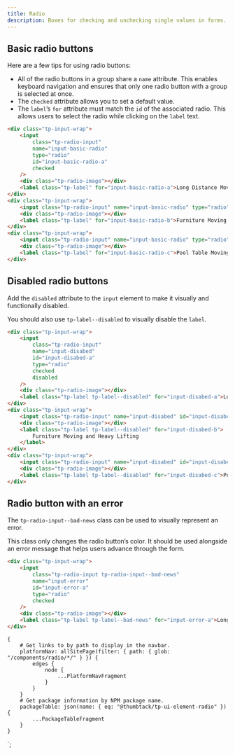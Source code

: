 ```yaml
---
title: Radio
description: Boxes for checking and unchecking single values in forms.
---
```



<ComponentHeader data={props.data} />

## Basic radio buttons

Here are a few tips for using radio buttons:

-   All of the radio buttons in a group share a `name` attribute. This enables keyboard navigation and ensures that only one radio button with a group is selected at once.
-   The `checked` attribute allows you to set a default value.
-   The `label`’s `for` attribute must match the `id` of the associated radio. This allows users to select the radio while clicking on the `label` text.

```html
<div class="tp-input-wrap">
    <input
        class="tp-radio-input"
        name="input-basic-radio"
        type="radio"
        id="input-basic-radio-a"
        checked
    />
    <div class="tp-radio-image"></div>
    <label class="tp-label" for="input-basic-radio-a">Long Distance Moving</label>
</div>
<div class="tp-input-wrap">
    <input class="tp-radio-input" name="input-basic-radio" type="radio" id="input-basic-radio-b" />
    <div class="tp-radio-image"></div>
    <label class="tp-label" for="input-basic-radio-b">Furniture Moving and Heavy Lifting</label>
</div>
<div class="tp-input-wrap">
    <input class="tp-radio-input" name="input-basic-radio" type="radio" id="input-basic-radio-c" />
    <div class="tp-radio-image"></div>
    <label class="tp-label" for="input-basic-radio-c">Pool Table Moving</label>
</div>
```

## Disabled radio buttons

Add the `disabled` attribute to the `input` element to make it visually and functionally disabled.

You should also use `tp-label--disabled` to visually disable the `label`.

```html
<div class="tp-input-wrap">
    <input
        class="tp-radio-input"
        name="input-disabed"
        id="input-disabed-a"
        type="radio"
        checked
        disabled
    />
    <div class="tp-radio-image"></div>
    <label class="tp-label tp-label--disabled" for="input-disabed-a">Long Distance Moving</label>
</div>
<div class="tp-input-wrap">
    <input class="tp-radio-input" name="input-disabed" id="input-disabed-b" type="radio" disabled />
    <div class="tp-radio-image"></div>
    <label class="tp-label tp-label--disabled" for="input-disabed-b">
        Furniture Moving and Heavy Lifting
    </label>
</div>
<div class="tp-input-wrap">
    <input class="tp-radio-input" name="input-disabed" id="input-disabed-c" type="radio" disabled />
    <div class="tp-radio-image"></div>
    <label class="tp-label tp-label--disabled" for="input-disabed-c">Pool Table Moving</label>
</div>
```

## Radio button with an error

The `tp-radio-input--bad-news` class can be used to visually represent an error.

This class only changes the radio button’s color. It should be used alongside an error message that helps users advance through the form.

```html
<div class="tp-input-wrap">
    <input
        class="tp-radio-input tp-radio-input--bad-news"
        name="input-error"
        id="input-error-a"
        type="radio"
        checked
    />
    <div class="tp-radio-image"></div>
    <label class="tp-label tp-label--bad-news" for="input-error-a">Long Distance Moving</label>
</div>
```

<ComponentFooter data={props.data} />

    {
        # Get links to by path to display in the navbar.
        platformNav: allSitePage(filter: { path: { glob: "/components/radio/*/" } }) {
            edges {
                node {
                    ...PlatformNavFragment
                }
            }
        }
        # Get package information by NPM package name.
        packageTable: json(name: { eq: "@thumbtack/tp-ui-element-radio" }) {
            ...PackageTableFragment
        }
    }
`;
